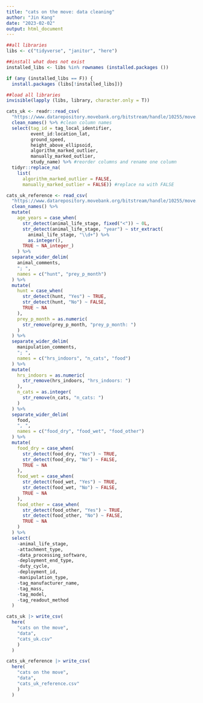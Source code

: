 ```yaml
---
title: "cats on the move: data cleaning"
author: "Jin Kang"
date: "2023-02-02"
output: html_document
---
```


```r
##all libraries
libs <- c("tidyverse", "janitor", "here")

##install what does not exist
installed_libs <- libs %in% rownames (installed.packages ())

if (any (installed_libs == F)) {
  install.packages (libs[!installed_libs])}

##load all libraries 
invisible(lapply (libs, library, character.only = T))
```

```r
cats_uk <- readr::read_csv(
  "https://www.datarepository.movebank.org/bitstream/handle/10255/move.883/Pet%20Cats%20United%20Kingdom.csv?sequence=3") %>%
  clean_names() %>% #clean column names
  select(tag_id = tag_local_identifier,
         event_id:location_lat,
         ground_speed,
         height_above_ellipsoid,
         algorithm_marked_outlier,
         manually_marked_outlier,
         study_name) %>% #reorder columns and rename one column
  tidyr::replace_na(
    list(
      algorithm_marked_outlier = FALSE,
      manually_marked_outlier = FALSE)) #replace na with FALSE

cats_uk_reference <- read_csv(
  "https://www.datarepository.movebank.org/bitstream/handle/10255/move.884/Pet%20Cats%20United%20Kingdom-reference-data.csv?sequence=1") %>%
  clean_names() %>%
  mutate(
    age_years = case_when(
      str_detect(animal_life_stage, fixed("<")) ~ 0L,
      str_detect(animal_life_stage, "year") ~ str_extract(
        animal_life_stage, "\\d+") %>% 
        as.integer(),
      TRUE ~ NA_integer_)
    ) %>%
  separate_wider_delim(
    animal_comments,
    "; ",
    names = c("hunt", "prey_p_month")
  ) %>%
  mutate(
    hunt = case_when(
      str_detect(hunt, "Yes") ~ TRUE,
      str_detect(hunt, "No") ~ FALSE,
      TRUE ~ NA
    ),
    prey_p_month = as.numeric(
      str_remove(prey_p_month, "prey_p_month: ")
    )
  ) %>%
  separate_wider_delim(
    manipulation_comments,
    "; ",
    names = c("hrs_indoors", "n_cats", "food")
  ) %>%
  mutate(
    hrs_indoors = as.numeric(
      str_remove(hrs_indoors, "hrs_indoors: ")
    ),
    n_cats = as.integer(
      str_remove(n_cats, "n_cats: ")
    )
  ) %>%
  separate_wider_delim(
    food,
    ", ",
    names = c("food_dry", "food_wet", "food_other")
  ) %>%
  mutate(
    food_dry = case_when(
      str_detect(food_dry, "Yes") ~ TRUE,
      str_detect(food_dry, "No") ~ FALSE,
      TRUE ~ NA
    ),
    food_wet = case_when(
      str_detect(food_wet, "Yes") ~ TRUE,
      str_detect(food_wet, "No") ~ FALSE,
      TRUE ~ NA
    ),
    food_other = case_when(
      str_detect(food_other, "Yes") ~ TRUE,
      str_detect(food_other, "No") ~ FALSE,
      TRUE ~ NA
    )
  ) %>%
  select(
    -animal_life_stage,
    -attachment_type,
    -data_processing_software,
    -deployment_end_type,
    -duty_cycle,
    -deployment_id,
    -manipulation_type,
    -tag_manufacturer_name,
    -tag_mass,
    -tag_model,
    -tag_readout_method
  )

cats_uk |> write_csv(
  here(
    "cats on the move",
    "data",
    "cats_uk.csv"
    )
  )

cats_uk_reference |> write_csv(
  here(
    "cats on the move",
    "data",
    "cats_uk_reference.csv"
    )
  )
```

